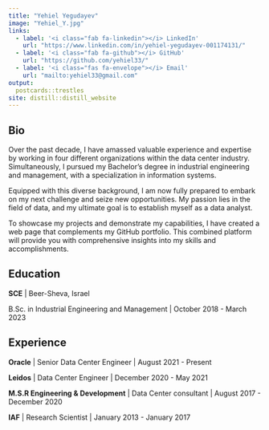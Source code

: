 ```yaml
---
title: "Yehiel Yegudayev"
image: "Yehiel_Y.jpg"
links:
  - label: '<i class="fab fa-linkedin"></i> LinkedIn'
    url: "https://www.linkedin.com/in/yehiel-yegudayev-001174131/"
  - label: '<i class="fab fa-github"></i> GitHub'
    url: "https://github.com/yehiel33/"
  - label: '<i class="fas fa-envelope"></i> Email'
    url: "mailto:yehiel33@gmail.com"
output:
  postcards::trestles
site: distill::distill_website
---
```

 
## Bio

Over the past decade, I have amassed valuable experience and expertise by working in four different organizations within the data center industry. Simultaneously, I pursued my Bachelor's degree in industrial engineering and management, with a specialization in information systems.

Equipped with this diverse background, I am now fully prepared to embark on my next challenge and seize new opportunities. My passion lies in the field of data, and my ultimate goal is to establish myself as a data analyst.

To showcase my projects and demonstrate my capabilities, I have created a web page that complements my GitHub portfolio. This combined platform will provide you with comprehensive insights into my skills and accomplishments. 

## Education

**SCE** | Beer-Sheva, Israel

B.Sc. in Industrial Engineering and Management | October 2018 - March 2023

## Experience

**Oracle** | Senior Data Center Engineer | August 2021 - Present

**Leidos** | Data Center Engineer | December 2020 - May 2021

**M.S.R Engineering & Development** | Data Center consultant | August 2017 - December 2020

**IAF** | Research Scientist | January 2013 - January 2017
